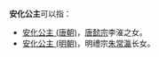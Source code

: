 '''安化公主'''可以指：
* [[安化公主_(唐朝)|安化公主 (唐朝)]]，[[唐懿宗|唐懿宗]]李漼之女。
* [[安化公主_(明朝)|安化公主 (明朝)]]，明禮宗[[朱常瀛|朱常瀛]]长女。

{{Disambig|Cat=公主封号消歧义}}
